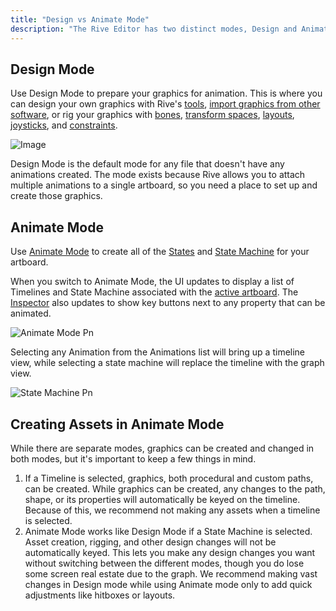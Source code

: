 ```yaml
---
title: "Design vs Animate Mode"
description: "The Rive Editor has two distinct modes, Design and Animate. Switching between modes changes the interface to show the appropriate tools and options."
---
```


## Design Mode

Use Design Mode to prepare your graphics for animation. This is where you can design your own graphics with Rive's [tools](../interface-overview/toolbar), [import graphics from other software](./importing-assets), or rig your graphics with [bones](../manipulating-shapes/bones), [transform spaces](./transform-spaces), [layouts](https://rive.app/docs/editor/layouts/layouts-overview), [joysticks](https://rive.app/docs/editor/manipulating-shapes/joysticks), and [constraints](../constraints/).

![Image](/Design_Mode.png)

Design Mode is the default mode for any file that doesn't have any animations created. The mode exists because Rive allows you to attach multiple animations to a single artboard, so you need a place to set up and create those graphics.

## Animate Mode

Use [Animate Mode](../animate-mode/) to create all of the [States](https://rive.app/docs/editor/state-machine/states) and [State Machine](../state-machine/) for your artboard.

When you switch to Animate Mode, the UI updates to display a list of Timelines and State Machine associated with the [active artboard](./artboards#active-artboard). The [Inspector](https://rive.app/docs/editor/interface-overview/inspector) also updates to show key buttons next to any property that can be animated.

![Animate Mode Pn](/images/editor/fundamentals/Animate_Mode.png)

Selecting any Animation from the Animations list will bring up a timeline view, while selecting a state machine will replace the timeline with the graph view.

![State Machine Pn](/images/editor/fundamentals/State_Machine.png)

## Creating Assets in Animate Mode

While there are separate modes, graphics can be created and changed in both modes, but it's important to keep a few things in mind.

1. If a Timeline is selected, graphics, both procedural and custom paths, can be created. While graphics can be created, any changes to the path, shape, or its properties will automatically be keyed on the timeline. Because of this, we recommend not making any assets when a timeline is selected.
2. Animate Mode works like Design Mode if a State Machine is selected. Asset creation, rigging, and other design changes will not be automatically keyed. This lets you make any design changes you want without switching between the different modes, though you do lose some screen real estate due to the graph. We recommend making vast changes in Design mode while using Animate mode only to add quick adjustments like hitboxes or layouts.